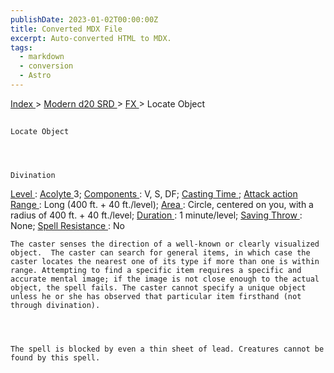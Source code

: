 ```yaml
---
publishDate: 2023-01-02T00:00:00Z
title: Converted MDX File
excerpt: Auto-converted HTML to MDX.
tags:
  - markdown
  - conversion
  - Astro
---
```







[
      Index
     ](-index)
     >
     [
      Modern d20 SRD
     ](modern-d20-srd-index)
     >
     [
      FX
     ](modern-d20-srd-fx-index)
     > Locate Object
    




## 
    Locate Object
   



    Divination
   



[
     Level
    ](modern-d20-srd-fx-level)
    :
    [
     Acolyte
    ](modern-d20-srd-classes-advanced-acolyte)
    3;
    [
     Components
    ](modern-d20-srd-fx-components)
    : V, S, DF;
    [
     Casting Time
    ](modern-d20-srd-fx-casting-time)
    ;
    [
     Attack action
    ](modern-d20-srd-combat-attack-actions)
[
     Range
    ](modern-d20-srd-fx-range)
    : Long (400 ft. + 40 ft./level);
    [
     Area
    ](modern-d20-srd-fx-area)
    : Circle, centered on you, with a radius of 400 ft. + 40 ft./level;
    [
     Duration
    ](modern-d20-srd-fx-duration)
    :  1 minute/level;
    [
     Saving Throw
    ](modern-d20-srd-basics-saving-throws)
    : None;
    [
     Spell Resistance
    ](modern-d20-srd-special-abilities-spell-resistance)
    : No
   



    The caster senses the direction of a well-known or clearly visualized object.  The caster can search for general items, in which case the caster locates the nearest one of its type if more than one is within range. Attempting to find a specific item requires a specific and accurate mental image; if the image is not close enough to the actual object, the spell fails. The caster cannot specify a unique object unless he or she has observed that particular item firsthand (not through divination).
   



    The spell is blocked by even a thin sheet of lead. Creatures cannot be found by this spell.
   





